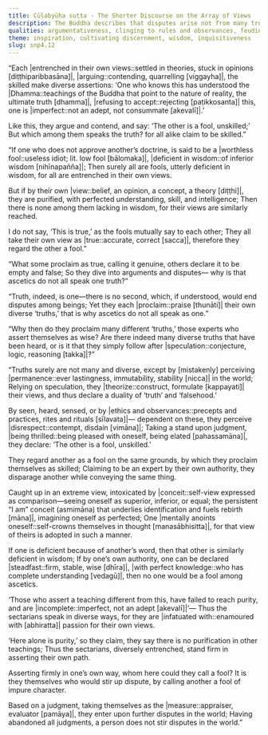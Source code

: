 ```yaml
---
title: Cūḷabyūha sutta - The Shorter Discourse on the Array of Views
description: The Buddha describes that disputes arise not from many truths, but from people clinging to their own views out of conceit. By labeling others "fools" to affirm their own skill, they create conflict. The path to peace lies not in proving one's view, but in abandoning all judgments.
qualities: argumentativeness, clinging to rules and observances, feuding, conceit, wrong view, speculation, passion, wisdom, immaturity, lack of discernment, stubbornness
theme: inspiration, cultivating discernment, wisdom, inquisitiveness
slug: snp4.12
---
```


“Each |entrenched in their own views::settled in theories, stuck in opinions [diṭṭhiparibbasāna]|,
|arguing::contending, quarrelling [viggayha]|, the skilled make diverse assertions:
‘One who knows this has understood the |Dhamma::teachings of the Buddha that point to the nature of reality, the ultimate truth [dhamma]|,
|refusing to accept::rejecting [paṭikkosanta]| this, one is |imperfect::not an adept, not consummate [akevalī]|.’

Like this, they argue and contend,
and say: ‘The other is a fool, unskilled;’
But which among them speaks the truth?
for all alike claim to be skilled.”

“If one who does not approve another’s doctrine,
is said to be a |worthless fool::useless idiot; lit. low fool [bālomaka]|, |deficient in wisdom::of inferior wisdom [nihīnapañña]|;
Then surely all are fools, utterly deficient in wisdom,
for all are entrenched in their own views.

But if by their own |view::belief, an opinion, a concept, a theory [diṭṭhi]|, they are purified,
with perfected understanding, skill, and intelligence;
Then there is none among them lacking in wisdom,
for their views are similarly reached.

I do not say, ‘This is true,’
as the fools mutually say to each other;
They all take their own view as |true::accurate, correct [sacca]|,
therefore they regard the other a fool.”

“What some proclaim as true, calling it genuine,
others declare it to be empty and false;
So they dive into arguments and disputes—
why is that ascetics do not all speak one truth?”

“Truth, indeed, is one—there is no second,
which, if understood, would end disputes among beings;
Yet they each |proclaim::praise [thunāti]| their own diverse ‘truths,’
that is why ascetics do not all speak as one.”

“Why then do they proclaim many different ‘truths,’
those experts who assert themselves as wise?
Are there indeed many diverse truths that have been heard,
or is it that they simply follow after |speculation::conjecture, logic, reasoning [takka]|?”

“Truths surely are not many and diverse,
except by [mistakenly] perceiving |permanence::ever lastingness, immutability, stability [nicca]| in the world;
Relying on speculation, they |theorize::construct, formulate [kappayati]| their views,
and thus declare a duality of ‘truth’ and ‘falsehood.’

By seen, heard, sensed, or by |ethics and observances::precepts and practices, rites and rituals [sīlavata]|—
dependent on these, they perceive |disrespect::contempt, disdain [vimāna]|;
Taking a stand upon judgment, |being thrilled::being pleased with oneself, being elated [pahassamāna]|,
they declare: ‘The other is a fool, unskilled.’

They regard another as a fool on the same grounds,
by which they proclaim themselves as skilled;
Claiming to be an expert by their own authority,
they disparage another while conveying the same thing.

Caught up in an extreme view,
intoxicated by |conceit::self-view expressed as comparison—seeing oneself as superior, inferior, or equal; the persistent “I am” conceit (asmimāna) that underlies identification and fuels rebirth [māna]|, imagining oneself as perfected;
One |mentally anoints oneself::self-crowns themselves in thought [manasābhisitta]|,
for that view of theirs is adopted in such a manner.

If one is deficient because of another’s word,
then that other is similarly deficient in wisdom;
If by one’s own authority, one can be declared |steadfast::firm, stable, wise [dhīra]|, |with perfect knowledge::who has complete understanding [vedagū]|,
then no one would be a fool among ascetics.

‘Those who assert a teaching different from this,
have failed to reach purity, and are |incomplete::imperfect, not an adept [akevalī]|’—
Thus the sectarians speak in diverse ways,
for they are |infatuated with::enamoured with [abhiratta]| passion for their own views.

‘Here alone is purity,’ so they claim,
they say there is no purification in other teachings;
Thus the sectarians, diversely entrenched,
stand firm in asserting their own path.

Asserting firmly in one’s own way,
whom here could they call a fool?
It is they themselves who would stir up dispute,
by calling another a fool of impure character.

Based on a judgment, taking themselves as the |measure::appraiser, evaluator [pamāya]|,
they enter upon further disputes in the world;
Having abandoned all judgments,
a person does not stir disputes in the world.”